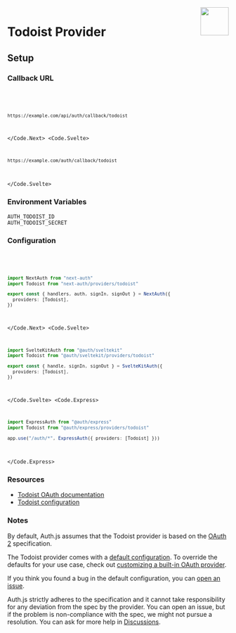 
<img align="right" src="/img/providers/todoist.svg" height="64" width="64" />

# Todoist Provider

## Setup

### Callback URL

<Code>
  <Code.Next>

```bash
https://example.com/api/auth/callback/todoist
```

  </Code.Next>
  <Code.Svelte>

```bash
https://example.com/auth/callback/todoist
```

  </Code.Svelte>
</Code>

### Environment Variables

```
AUTH_TODOIST_ID
AUTH_TODOIST_SECRET
```

### Configuration

<Code>
  <Code.Next>

```ts filename="/auth.ts"
import NextAuth from "next-auth"
import Todoist from "next-auth/providers/todoist"

export const { handlers, auth, signIn, signOut } = NextAuth({
  providers: [Todoist],
})
```

  </Code.Next>
  <Code.Svelte>

```ts filename="/src/auth.ts"
import SvelteKitAuth from "@auth/sveltekit"
import Todoist from "@auth/sveltekit/providers/todoist"

export const { handle, signIn, signOut } = SvelteKitAuth({
  providers: [Todoist],
})
```

  </Code.Svelte>
  <Code.Express>

```ts filename="/src/app.ts"
import ExpressAuth from "@auth/express"
import Todoist from "@auth/express/providers/todoist"

app.use("/auth/*", ExpressAuth({ providers: [Todoist] }))
```

  </Code.Express>
</Code>

### Resources

- [Todoist OAuth documentation](https://developer.todoist.com/guides/#oauth)
- [Todoist configuration](https://developer.todoist.com/appconsole.html)

### Notes

By default, Auth.js assumes that the Todoist provider is
based on the [OAuth 2](https://www.rfc-editor.org/rfc/rfc6749.html) specification.

<Callout>

The Todoist provider comes with a [default configuration](https://github.com/nextauthjs/next-auth/blob/main/packages/core/src/providers/todoist.ts).
To override the defaults for your use case, check out [customizing a built-in OAuth provider](https://authjs.dev/guides/providers/custom-provider#override-default-options).

</Callout>

If you think you found a bug in the default configuration, you can [open an issue](https://authjs.dev/new/provider-issue).

Auth.js strictly adheres to the specification and it cannot take responsibility for any deviation from
the spec by the provider. You can open an issue, but if the problem is non-compliance with the spec,
we might not pursue a resolution. You can ask for more help in [Discussions](https://authjs.dev/new/github-discussions).
